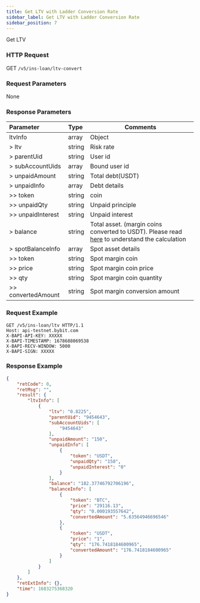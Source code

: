 ```yaml
---
title: Get LTV with Ladder Conversion Rate
sidebar_label: Get LTV with Ladder Conversion Rate
sidebar_position: 7
---
```

Get LTV

### HTTP Request
GET `/v5/ins-loan/ltv-convert`

### Request Parameters
None

### Response Parameters
| Parameter | Type | Comments|
|:----- |:-----|----- |
|ltvInfo | array | Object |
|> ltv | string	| Risk rate |
|> parentUid | string | User id |
|> subAccountUids | array | Bound user id |
|> unpaidAmount	| string | Total debt(USDT) |
|> unpaidInfo | array | Debt details |
|>> token | string | coin |
|>> unpaidQty | string | Unpaid principle |
|>> unpaidInterest | string	| Unpaid interest |
|> balance | string	| Total asset. (margin coins converted to USDT). Please read <a href="https://www.bybit.com/en-US/help-center/s/article/Over-the-counter-OTC-Lending">here</a> to understand the calculation |
|> spotBalanceInfo | array | Spot asset details |
|>> token | string | Spot margin coin |
|>> price | string | Spot margin coin price |
|>> qty	| string | Spot margin coin quantity |
|>> convertedAmount	| string | Spot margin conversion amount |

### Request Example

```http
GET /v5/ins-loan/ltv HTTP/1.1
Host: api-testnet.bybit.com
X-BAPI-API-KEY: XXXXX
X-BAPI-TIMESTAMP: 1678688069538
X-BAPI-RECV-WINDOW: 5000
X-BAPI-SIGN: XXXXX
```

### Response Example

```json
{
    "retCode": 0,
    "retMsg": "",
    "result": {
        "ltvInfo": [
            {
                "ltv": "0.8225",
                "parentUid": "9454643",
                "subAccountUids": [
                    "9454643"
                ],
                "unpaidAmount": "150",
                "unpaidInfo": [
                    {
                        "token": "USDT",
                        "unpaidQty": "150",
                        "unpaidInterest": "0"
                    }
                ],
                "balance": "182.37746792706196",
                "balanceInfo": [
                    {
                        "token": "BTC",
                        "price": "29116.13",
                        "qty": "0.000193557642",
                        "convertedAmount": "5.63564946696546"
                    },
                    {
                        "token": "USDT",
                        "price": "1",
                        "qty": "176.7418184600965",
                        "convertedAmount": "176.7418184600965"
                    }
                ]
            }
        ]
    },
    "retExtInfo": {},
    "time": 1683275368320
}
```
